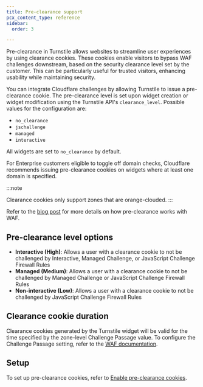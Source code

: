 ```yaml
---
title: Pre-clearance support
pcx_content_type: reference
sidebar:
  order: 3

---
```


Pre-clearance in Turnstile allows websites to streamline user experiences by using clearance cookies. These cookies enable visitors to bypass WAF challenges downstream, based on the security clearance level set by the customer. This can be particularly useful for trusted visitors, enhancing usability while maintaining security. 

You can integrate Cloudflare challenges by allowing Turnstile to issue a pre-clearance cookie. The pre-clearance level is set upon widget creation or widget modification using the Turnstile API's `clearance_level`. Possible values for the configuration are:

- `no_clearance`
- `jschallenge`
- `managed`
- `interactive` 

All widgets are set to `no_clearance` by default.

For Enterprise customers eligible to toggle off domain checks, Cloudflare recommends issuing pre-clearance cookies on widgets where at least one domain is specified.

:::note

Clearance cookies only support zones that are orange-clouded. 
:::

Refer to the [blog post](https://blog.cloudflare.com/integrating-turnstile-with-the-cloudflare-waf-to-challenge-fetch-requests) for more details on how pre-clearance works with WAF.

## Pre-clearance level options

- **Interactive (High)**: Allows a user with a clearance cookie to not be challenged by Interactive, Managed Challenge, or JavaScript Challenge Firewall Rules
- **Managed (Medium)**: Allows a user with a clearance cookie to not be challenged by Managed Challenge or JavaScript Challenge Firewall Rules
- **Non-interactive (Low)**: Allows a user with a clearance cookie to not be challenged by JavaScript Challenge Firewall Rules

## Clearance cookie duration

Clearance cookies generated by the Turnstile widget will be valid for the time specified by the zone-level Challenge Passage value. To configure the Challenge Passage setting, refer to the [WAF documentation](/waf/tools/challenge-passage/).

## Setup

To set up pre-clearance cookies, refer to [Enable pre-clearance cookies](/turnstile/get-started/pre-clearance/). 